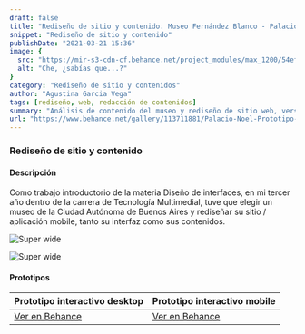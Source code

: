 ```yaml
---
draft: false
title: "Rediseño de sitio y contenido. Museo Fernández Blanco - Palacio Noel"
snippet: "Rediseño de sitio y contenido"
publishDate: "2021-03-21 15:36"
image: {
  src: "https://mir-s3-cdn-cf.behance.net/project_modules/max_1200/54ef3f115907485.6057d0a66ad84.jpg",
  alt: "Che, ¿sabías que...?"
}
category: "Rediseño de sitio y contenidos"
author: "Agustina Garcia Vega"
tags: [rediseño, web, redacción de contenidos]
summary: "Análisis de contenido del museo y rediseño de sitio web, versión mobile y desktop"
url: "https://www.behance.net/gallery/113711881/Palacio-Noel-Prototipo-Interactivo-Desktop"
---
```




### Rediseño de sitio y contenido

#### <a name="Descripción"></a>Descripción

Como trabajo introductorio de la materia Diseño de interfaces, en mi tercer año dentro de la carrera de Tecnología Multimedial, tuve que elegir un museo de la Ciudad Autónoma de Buenos Aires y rediseñar su sitio / aplicación mobile, tanto su interfaz como sus contenidos.

![Super wide](https://mir-s3-cdn-cf.behance.net/project_modules/max_1200/84e9e0115907485.6057d08ae03e0.jpg)

![Super wide](https://mir-s3-cdn-cf.behance.net/project_modules/max_1200/62111c115907485.6057d08ae0a5a.jpg)


#### Prototipos

| Prototipo interactivo desktop | Prototipo interactivo mobile |
| :-------------- | :-------------- |
|<a href="https://www.behance.net/gallery/113711881/Palacio-Noel-Prototipo-Interactivo-Desktop">Ver en Behance</a>|<a href="https://www.behance.net/gallery/113700695/Palacio-Noel-Prototipo-Interactivo-Mobile">Ver en Behance</a>|

